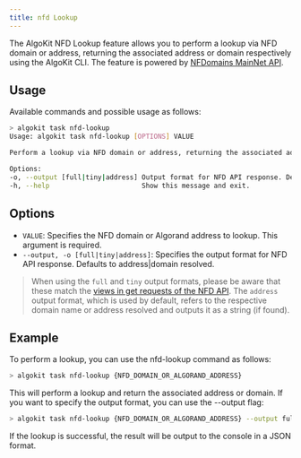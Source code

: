 ```yaml
---
title: nfd Lookup
---
```


The AlgoKit NFD Lookup feature allows you to perform a lookup via NFD domain or address, returning the associated address or domain respectively using the AlgoKit CLI. The feature is powered by [NFDomains MainNet API](https://api-docs.nf.domains/).

## Usage

Available commands and possible usage as follows:

```bash
> algokit task nfd-lookup
Usage: algokit task nfd-lookup [OPTIONS] VALUE

Perform a lookup via NFD domain or address, returning the associated address or domain respectively.

Options:
-o, --output [full|tiny|address] Output format for NFD API response. Defaults to address|domain resolved.
-h, --help                       Show this message and exit.
```

## Options

- `VALUE`: Specifies the NFD domain or Algorand address to lookup. This argument is required.
- `--output, -o [full|tiny|address]`: Specifies the output format for NFD API response. Defaults to address|domain resolved.

> When using the `full` and `tiny` output formats, please be aware that these match the [views in get requests of the NFD API](https://api-docs.nf.domains/quick-start#views-in-get-requests). The `address` output format, which is used by default, refers to the respective domain name or address resolved and outputs it as a string (if found).

## Example

To perform a lookup, you can use the nfd-lookup command as follows:

```bash
> algokit task nfd-lookup {NFD_DOMAIN_OR_ALGORAND_ADDRESS}
```

This will perform a lookup and return the associated address or domain. If you want to specify the output format, you can use the --output flag:

```bash
> algokit task nfd-lookup {NFD_DOMAIN_OR_ALGORAND_ADDRESS} --output full
```

If the lookup is successful, the result will be output to the console in a JSON format.
